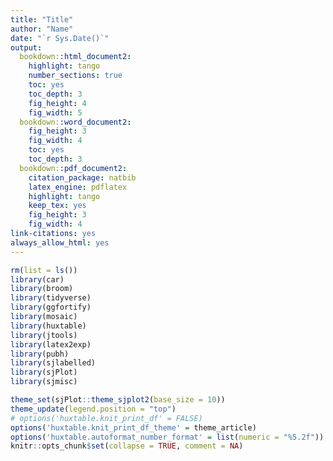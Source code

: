 ```yaml
---
title: "Title"
author: "Name"
date: "`r Sys.Date()`"
output:
  bookdown::html_document2:
    highlight: tango
    number_sections: true
    toc: yes
    toc_depth: 3
    fig_height: 4
    fig_width: 5
  bookdown::word_document2:
    fig_height: 3
    fig_width: 4
    toc: yes
    toc_depth: 3
  bookdown::pdf_document2:
    citation_package: natbib
    latex_engine: pdflatex
    highlight: tango
    keep_tex: yes
    fig_height: 3
    fig_width: 4
link-citations: yes
always_allow_html: yes
---
```


```r
rm(list = ls())
library(car)
library(broom)
library(tidyverse)
library(ggfortify)
library(mosaic)
library(huxtable)
library(jtools)
library(latex2exp)
library(pubh)
library(sjlabelled)
library(sjPlot)
library(sjmisc)

theme_set(sjPlot::theme_sjplot2(base_size = 10))
theme_update(legend.position = "top")
# options('huxtable.knit_print_df' = FALSE)
options('huxtable.knit_print_df_theme' = theme_article)
options('huxtable.autoformat_number_format' = list(numeric = "%5.2f"))
knitr::opts_chunk$set(collapse = TRUE, comment = NA)
```
